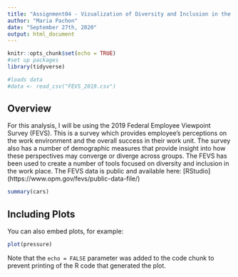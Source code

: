 ```yaml
---
title: "Assignment04 - Vizualization of Diversity and Inclusion in the Workplace"
author: "Maria Pachon"
date: "September 27th, 2020"
output: html_document
---
```


```r
knitr::opts_chunk$set(echo = TRUE)
#set up packages
library(tidyverse)

#loads data
#data <- read_csv("FEVS_2019.csv")
```

## Overview
For this analysis, I will be using the 2019 Federal Employee Viewpoint Survey (FEVS). This is a survey which provides employee's perceptions on the work environment and the overall success in their work unit. The survey also has a number of demographic measures that provide insight into how these perspectives may converge or diverge across groups. The FEVS has been used to create  a number of tools focused on diversity and inclusion in the work place.
The FEVS data is public and available here: [RStudio] (https://www.opm.gov/fevs/public-data-file/)

```r
summary(cars)
```

## Including Plots

You can also embed plots, for example:

```r
plot(pressure)
```

Note that the `echo = FALSE` parameter was added to the code chunk to prevent printing of the R code that generated the plot.
